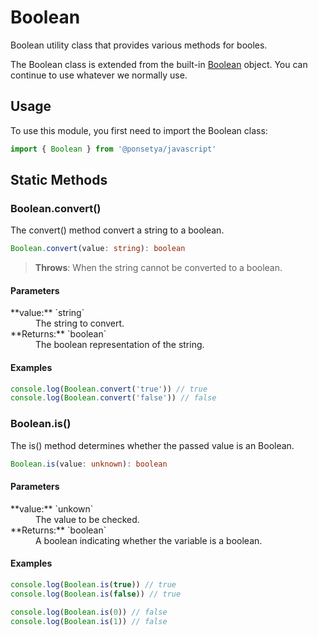 
# <Badge abstract /> Boolean

Boolean utility class that provides various methods for booles.

The Boolean class is extended from the built-in [Boolean](/glossary#boolean) object. You can continue to use whatever we normally use.

## Usage

To use this module, you first need to import the Boolean class:

```ts copy
import { Boolean } from '@ponsetya/javascript'
```

## Static Methods

### Boolean.convert()

The convert() method convert a string to a boolean.

```ts
Boolean.convert(value: string): boolean
```

> **Throws**: When the string cannot be converted to a boolean.

#### Parameters

<dl>
  <dt>**value:** `string`</dt>
  <dd>The string to convert.</dd>
  <dt>**Returns:** `boolean`</dt>
  <dd>The boolean representation of the string.</dd>
</dl>

#### Examples

```ts copy
console.log(Boolean.convert('true')) // true
console.log(Boolean.convert('false')) // false
```

### Boolean.is()

The is() method determines whether the passed value is an Boolean.

```ts
Boolean.is(value: unknown): boolean
```

#### Parameters

<dl>
  <dt>**value:** `unkown`</dt>
  <dd>The value to be checked.</dd>
  <dt>**Returns:** `boolean`</dt>
  <dd>A boolean indicating whether the variable is a boolean.</dd>
</dl>

#### Examples

```ts copy
console.log(Boolean.is(true)) // true
console.log(Boolean.is(false)) // true

console.log(Boolean.is(0)) // false
console.log(Boolean.is(1)) // false
```
